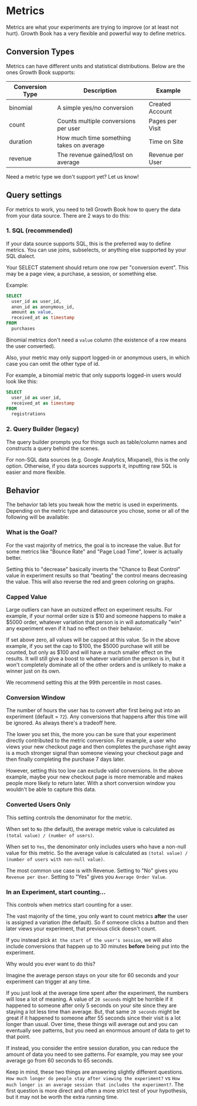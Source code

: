 # Metrics

Metrics are what your experiments are trying to improve (or at least not hurt). Growth Book has a very flexible and powerful way to define metrics.

## Conversion Types

Metrics can have different units and statistical distributions. Below are the ones Growth Book supports:

| Conversion Type | Description                              | Example          |
| --------------- | ---------------------------------------- | ---------------- |
| binomial        | A simple yes/no conversion               | Created Account  |
| count           | Counts multiple conversions per user     | Pages per Visit  |
| duration        | How much time something takes on average | Time on Site     |
| revenue         | The revenue gained/lost on average       | Revenue per User |

Need a metric type we don't support yet? Let us know!

## Query settings

For metrics to work, you need to tell Growth Book how to query the data from your data source. There are 2 ways to do this:

### 1. SQL (recommended)

If your data source supports SQL, this is the preferred way to define metrics. You can use joins, subselects, or anything else supported by your SQL dialect.

Your SELECT statement should return one row per "conversion event". This may be a page view, a purchase, a session, or something else.

Example:

```sql
SELECT
  user_id as user_id,
  anon_id as anonymous_id,
  amount as value,
  received_at as timestamp
FROM
  purchases
```

Binomial metrics don't need a `value` column (the existence of a row means the user converted).

Also, your metric may only support logged-in or anonymous users, in which case you can omit the other type of id.

For example, a binomial metric that only supports logged-in users would look like this:

```sql
SELECT
  user_id as user_id,
  received_at as timestamp
FROM
  registrations
```

### 2. Query Builder (legacy)

The query builder prompts you for things such as table/column names and constructs a query behind the scenes.

For non-SQL data sources (e.g. Google Analytics, Mixpanel), this is the only option. Otherwise, if you data sources supports it, inputting raw SQL is easier and more flexible.

## Behavior

The behavior tab lets you tweak how the metric is used in experiments. Depending on the metric type and datasource you chose, some or all of the following will be available:

### What is the Goal?

For the vast majority of metrics, the goal is to increase the value. But for some metrics like "Bounce Rate" and "Page Load Time", lower is actually better.

Setting this to "decrease" basically inverts the "Chance to Beat Control" value in experiment results so that "beating" the control means decreasing the value. This will also reverse the red and green coloring on graphs.

### Capped Value

Large outliers can have an outsized effect on experiment results. For example, if your normal order size is $10 and someone happens to make a $5000 order, whatever variation that person is in will automatically "win" any experiment even if it had no effect on their behavior.

If set above zero, all values will be capped at this value. So in the above example, if you set the cap to $100, the $5000 purchase will still be counted, but only as $100 and will have a much smaller effect on the results. It will still give a boost to whatever variation the person is in, but it won't completely dominate all of the other orders and is unlikely to make a winner just on its own.

We recommend setting this at the 99th percentile in most cases.

### Conversion Window

The number of hours the user has to convert after first being put into an experiment (default = `72`). Any conversions that happens after this time will be ignored. As always there's a tradeoff here.

The lower you set this, the more you can be sure that your experiment directly contributed to the metric conversion. For example, a user who views your new checkout page and then completes the purchase right away is a much stronger signal than someone viewing your checkout page and then finally completing the purchase 7 days later.

However, setting this too low can exclude valid conversions. In the above example, maybe your new checkout page is more memorable and makes people more likely to return later. With a short conversion window you wouldn't be able to capture this data.

### Converted Users Only

This setting controls the denominator for the metric.

When set to `No` (the default), the average metric value is calculated as `(total value) / (number of users)`.

When set to `Yes`, the denominator only includes users who have a non-null value for this metric. So the average value is calculated as `(total value) / (number of users with non-null value)`.

The most common use case is with Revenue. Setting to "No" gives you `Revenue per User`. Setting to "Yes" gives you `Average Order Value`.

### In an Experiment, start counting...

This controls when metrics start counting for a user.

The vast majority of the time, you only want to count metrics **after** the user is assigned a variation (the default). So if someone clicks a button and then later views your experiment, that previous click doesn't count.

If you instead pick `At the start of the user's session`, we will also include conversions that happen up to 30 minutes **before** being put into the experiment.

Why would you ever want to do this?

Imagine the average person stays on your site for 60 seconds and your experiment can trigger at any time.

If you just look at the average time spent after the experiment, the numbers will lose a lot of meaning. A value of `20 seconds` might be horrible if it happened to someone after only 5 seconds on your site since they are staying a lot less time than average. But, that same `20 seconds` might be great if it happened to someone after 55 seconds since their visit is a lot longer than usual.
Over time, these things will average out and you can eventually see patterns, but you need an enormous amount of data to get to that point.

If instead, you consider the entire session duration, you can reduce the amount of data you need to see patterns. For example, you may see your average go from 60 seconds to 65 seconds.

Keep in mind, these two things are answering slightly different questions.
`How much longer do people stay after viewing the experiment?` vs `How much longer is an average session that includes the experiment?`.
The first question is more direct and often a more strict test of your hypothesis, but it may not be worth the extra running time.

